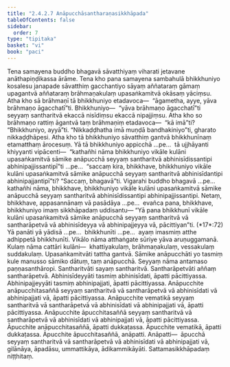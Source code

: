 ```yaml
---
title: "2.4.2.7 Anāpucchāsantharaṇasikkhāpada"
tableOfContents: false
sidebar:
  order: 7
type: "tipitaka"
basket: "vi"
book: "paci"
---
```



<DynamicBreadcrumb />

<Division number="864" book="paci" e="ch" v="2" p="360">

<Paragraph number="2747" book="paci">
Tena samayena buddho bhagavā sāvatthiyaṃ viharati jetavane anāthapiṇḍikassa ārāme. Tena kho pana samayena sambahulā bhikkhuniyo kosalesu janapade sāvatthiṃ gacchantiyo sāyaṃ aññataraṃ gāmaṃ upagantvā aññataraṃ brāhmaṇakulaṃ upasaṅkamitvā okāsaṃ yāciṃsu. Atha kho sā brāhmaṇī tā bhikkhuniyo etadavoca—  “āgametha, ayye, yāva brāhmaṇo āgacchatī”ti. Bhikkhuniyo—  “yāva brāhmaṇo āgacchatī”ti seyyaṃ santharitvā ekaccā nisīdiṃsu ekaccā nipajjiṃsu. Atha kho so brāhmaṇo rattiṃ āgantvā taṃ brāhmaṇiṃ etadavoca—  “kā imā”ti? “Bhikkhuniyo, ayyā”ti. “Nikkaḍḍhatha imā muṇḍā bandhakiniyo”ti, gharato nikkaḍḍhāpesi.
</Paragraph>

<Paragraph number="2748" book="paci">
Atha kho tā bhikkhuniyo sāvatthiṃ gantvā bhikkhunīnaṃ etamatthaṃ ārocesuṃ. Yā tā bhikkhuniyo appicchā …pe…  tā ujjhāyanti khiyyanti vipācenti—  “kathañhi nāma bhikkhuniyo vikāle kulāni upasaṅkamitvā sāmike anāpucchā seyyaṃ santharitvā abhinisīdissantipi abhinipajjissantipī”ti …pe…  “saccaṃ kira, bhikkhave, bhikkhuniyo vikāle kulāni upasaṅkamitvā sāmike anāpucchā seyyaṃ santharitvā abhinisīdantipi abhinipajjantipī”ti? “Saccaṃ, bhagavā”ti. Vigarahi buddho bhagavā …pe…  kathañhi nāma, bhikkhave, bhikkhuniyo vikāle kulāni upasaṅkamitvā sāmike anāpucchā seyyaṃ santharitvā abhinisīdissantipi abhinipajjissantipi. Netaṃ, bhikkhave, appasannānaṃ vā pasādāya …pe…  evañca pana, bhikkhave, bhikkhuniyo imaṃ sikkhāpadaṃ uddisantu—
</Paragraph>

</Division>
<Division number="865" book="paci" e="ch" v="2" p="361">

<Paragraph number="2749" book="paci">
<Emphasis>“Yā pana bhikkhunī vikāle kulāni upasaṅkamitvā sāmike anāpucchā seyyaṃ santharitvā vā santharāpetvā vā abhinisīdeyya vā abhinipajjeyya vā, pācittiyan”</Emphasis>ti. (*17*:<Emphasis>72</Emphasis>)
</Paragraph>

</Division>
<Division number="866" book="paci" e="ch" v="2" p="361">

<Paragraph number="2750" book="paci">
<Emphasis>Yā panā</Emphasis>ti yā yādisā …pe…  <Emphasis>bhikkhunī</Emphasis>ti …pe…  ayaṃ imasmiṃ atthe adhippetā bhikkhunīti.
</Paragraph>

<Paragraph number="2751" book="paci">
<Emphasis>Vikālo</Emphasis> nāma atthaṅgate sūriye yāva aruṇuggamanā.
</Paragraph>

<Paragraph number="2752" book="paci">
<Emphasis>Kulaṃ</Emphasis> nāma cattāri kulāni—  khattiyakulaṃ, brāhmaṇakulaṃ, vessakulaṃ suddakulaṃ. <Emphasis>Upasaṅkamitvā</Emphasis>ti tattha gantvā.
</Paragraph>

<Paragraph number="2753" book="paci">
<Emphasis>Sāmike anāpucchā</Emphasis>ti yo tasmiṃ kule manusso sāmiko dātuṃ, taṃ anāpucchā.
</Paragraph>

<Paragraph number="2754" book="paci">
<Emphasis>Seyyaṃ</Emphasis> nāma antamaso paṇṇasanthāropi. <Emphasis>Santharitvā</Emphasis>ti sayaṃ santharitvā. <Emphasis>Santharāpetvā</Emphasis>ti aññaṃ santharāpetvā. <Emphasis>Abhinisīdeyyā</Emphasis>ti tasmiṃ abhinisīdati, āpatti pācittiyassa. <Emphasis>Abhinipajjeyyā</Emphasis>ti tasmiṃ abhinipajjati, āpatti pācittiyassa.
</Paragraph>

</Division>
<Division number="867" book="paci" e="ch" v="2" p="361">

<Paragraph number="2755" book="paci">
Anāpucchite anāpucchitasaññā seyyaṃ santharitvā vā santharāpetvā vā abhinisīdati vā abhinipajjati vā, āpatti pācittiyassa. Anāpucchite vematikā seyyaṃ santharitvā vā santharāpetvā vā abhinisīdati vā abhinipajjati vā, āpatti pācittiyassa. Anāpucchite āpucchitasaññā seyyaṃ santharitvā vā santharāpetvā vā abhinisīdati vā abhinipajjati vā, āpatti pācittiyassa.
</Paragraph>

<Paragraph number="2756" book="paci">
Āpucchite anāpucchitasaññā, āpatti dukkaṭassa. Āpucchite vematikā, āpatti dukkaṭassa. Āpucchite āpucchitasaññā, anāpatti.
</Paragraph>

</Division>
<Division number="868" book="paci" e="ch" v="2" p="361">

<Paragraph number="2757" book="paci">
Anāpatti—  āpucchā seyyaṃ santharitvā vā santharāpetvā vā abhinisīdati vā abhinipajjati vā, gilānāya, āpadāsu, ummattikāya, ādikammikāyāti.

</Paragraph>
</Division>

<Paragraph number="2758" type="center" book="paci">
Sattamasikkhāpadaṃ niṭṭhitaṃ.
</Paragraph>